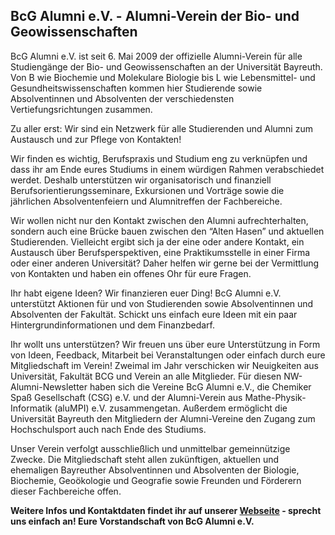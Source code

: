 ## BcG Alumni e.V. - Alumni-Verein der Bio- und Geowissenschaften

BcG Alumni e.V. ist seit 6. Mai 2009 der offizielle Alumni-Verein für alle Studiengänge der Bio- und Geowissenschaften an der Universität Bayreuth.
Von B wie Biochemie und Molekulare Biologie bis L wie Lebensmittel- und Gesundheitswissenschaften kommen hier Studierende sowie Absolventinnen und Absolventen der verschiedensten Vertiefungsrichtungen zusammen.

Zu aller erst: Wir sind ein Netzwerk für alle Studierenden und Alumni zum Austausch und zur Pflege von Kontakten!

Wir finden es wichtig, Berufspraxis und Studium eng zu verknüpfen und dass ihr am Ende eures Studiums in einem würdigen Rahmen verabschiedet werdet.
Deshalb unterstützen wir organisatorisch und finanziell Berufsorientierungsseminare, Exkursionen und Vorträge sowie die jährlichen Absolventenfeiern und Alumnitreffen der Fachbereiche.

Wir wollen nicht nur den Kontakt zwischen den Alumni aufrechterhalten, sondern auch eine Brücke bauen zwischen den "Alten Hasen" und aktuellen Studierenden.
Vielleicht ergibt sich ja der eine oder andere Kontakt, ein Austausch über Berufsperspektiven, eine Praktikumsstelle in einer Firma oder einer anderen Universität?
Daher helfen wir gerne bei der Vermittlung von Kontakten und haben ein offenes Ohr für eure Fragen.

Ihr habt eigene Ideen? Wir finanzieren euer Ding! BcG Alumni e.V. unterstützt Aktionen für und von Studierenden sowie Absolventinnen und Absolventen der Fakultät.
Schickt uns einfach eure Ideen mit ein paar Hintergrundinformationen und dem Finanzbedarf.

Ihr wollt uns unterstützen? Wir freuen uns über eure Unterstützung in Form von Ideen, Feedback, Mitarbeit bei Veranstaltungen oder einfach durch eure Mitgliedschaft im Verein!
Zweimal im Jahr verschicken wir Neuigkeiten aus Universität, Fakultät BCG und Verein an alle Mitglieder. Für diesen NW-Alumni-Newsletter haben sich die Vereine BcG Alumni e.V.,
die Chemiker Spaß Gesellschaft (CSG) e.V. und der Alumni-Verein aus Mathe-Physik- Informatik (aluMPI) e.V. zusammengetan.
Außerdem ermöglicht die Universität Bayreuth den Mitgliedern der Alumni-Vereine den Zugang zum Hochschulsport auch nach Ende des Studiums.

Unser Verein verfolgt ausschließlich und unmittelbar gemeinnützige Zwecke. Die Mitgliedschaft steht allen zukünftigen,
aktuellen und ehemaligen Bayreuther Absolventinnen und Absolventen der Biologie, Biochemie, Geoökologie und Geografie sowie Freunden und Förderern dieser Fachbereiche offen.

**Weitere Infos und Kontaktdaten findet ihr auf unserer [Webseite](https://www.bcg-alumni.uni-bayreuth.de) - sprecht uns einfach an! Eure Vorstandschaft von BcG Alumni e.V.**